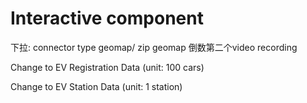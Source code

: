 # Interactive component


 下拉: connector type geomap/ zip geomap
 倒数第二个video recording
 
 
 <script src="https://d3js.org/d3.v6.js"></script>
 
 <div id="plot"></div> 
 
 <p id="change">Change to EV Registration Data (unit: 100 cars)</p>
 <p id="back">Change to EV Station Data (unit: 1 station)</p>
 
 <script src="scripts/interactive.js"></script>